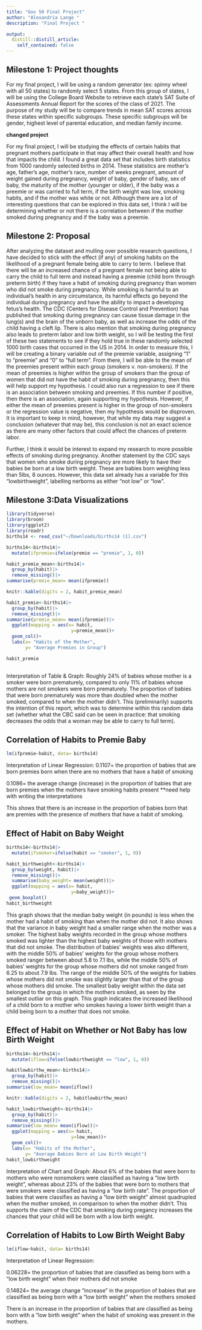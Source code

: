```yaml
---
title: "Gov 50 Final Project"
author: "Alexandria Lange "
description: "Final Project "

output:
  distill::distill_article:
    self_contained: false
---
```


## Milestone 1: Project thoughts

For my final project, I will be using a random generator (ex: spinny wheel with all 50 states) to randomly select 5 states. From this group of states, I will be using the College Board Website to retrieve each state's SAT Suite of Assessments Annual Report for the scores of the class of 2021. The purpose of my study will be to compare trends in mean SAT scores across these states within specific subgroups. These specific subgroups will be gender, highest level of parental education, and median family income.

**changed project**

For my final project, I will be studying the effects of certain habits that pregnant mothers participate in that may affect their overall health and how that impacts the child. I found a great data set that includes birth statistics from 1000 randomly selected births in 2014. These statistics are mother's age, father's age, mother's race, number of weeks pregnant, amount of weight gained during pregnancy, weight of baby, gender of baby, sex of baby, the maturity of the mother (younger or older), if the baby was a preemie or was carried to full term, if the birth weight was low, smoking habits, and if the mother was white or not. Although there are a lot of interesting questions that can be explored in this data set, I think I will be determining whether or not there is a correlation between if the mother smoked during pregnancy and if the baby was a preemie.

## Milestone 2: Proposal

After analyzing the dataset and mulling over possible research questions, I have decided to stick with the effect (if any) of smoking habits on the likelihood of a pregnant female being able to carry to term. I believe that there will be an increased chance of a pregnant female not being able to carry the child to full term and instead having a preemie (child born through preterm birth) if they have a habit of smoking during pregnancy than women who did not smoke during pregnancy. While smoking is harmful to an individual's health in any circumstance, its harmful effects go beyond the individual during pregnancy and have the ability to impact a developing fetus's health. The CDC (Centers for Disease Control and Prevention) has published that smoking during pregnancy can cause tissue damage in the lung(s) and the brain of the unborn baby, as well as increase the odds of the child having a cleft lip. There is also mention that smoking during pregnancy also leads to preterm labor and low birth weight, so I will be testing the first of these two statements to see if they hold true in these randomly selected 1000 birth cases that occurred in the US in 2014. In order to measure this, I will be creating a binary variable out of the preemie variable, assigning "1" to "preemie" and "0" to "full term". From there, I will be able to the mean of the preemies present within each group (smokers v. non-smokers). If the mean of preemies is higher within the group of smokers than the group of women that did not have the habit of smoking during pregnancy, then this will help support my hypothesis. I could also run a regression to see if there is an association between smoking and preemies. If this number if positive, then there is an association, again supporting my hypothesis. However, if either the mean of preemies present is higher in the group of non-smokers or the regression value is negative, then my hypothesis would be disproven. It is important to keep in mind, however, that while my data may suggest a conclusion (whatever that may be), this conclusion is not an exact science as there are many other factors that could affect the chances of preterm labor.

Further, I think it would be interest to expand my research to more possible effects of smoking during pregnancy. Another statement by the CDC says that women who smoke during pregnancy are more likely to have their babies be born at a low birth weight. These are babies born weighing less than 5lbs, 8 ounces. However, this data set already has a variable for this "lowbirthweight", labelling nerborns as either "not low" or "low".

## Milestone 3:Data Visualizations

```r
library(tidyverse)
library(broom)
library(ggplot2)
library(readr)
births14 <- read_csv("~/Downloads/births14 (1).csv")

```




```r
births14<-births14|>
  mutate(ifpremie=ifelse(premie == "premie", 1, 0))

habit_premie_mean<-births14|>
  group_by(habit)|>
  remove_missing()|>
summarise(premie_mean= mean(ifpremie))

knitr::kable(digits = 2, habit_premie_mean)
```



```r
habit_premie<-births14|>
  group_by(habit)|>
  remove_missing()|>
summarise(premie_mean= mean(ifpremie))|>
  ggplot(mapping = aes(x= habit,
                        y=premie_mean))+
  geom_col()+
  labs(x= "Habits of the Mother", 
       y= "Average Premies in Group")

habit_premie
  
```

Interpretation of Table & Graph: Roughly 24% of babies whose mother is a smoker were born prematurely, compared to only 11% of babies whose mothers are not smokers were born prematurely. The proportion of babies that were born prematurely was more than doubled when the mother smoked, compared to when the mother didn't. This (preliminarily) supports the intention of this report, which was to determine within this random data set (whether what the CBC said can be seen in practice: that smoking decreases the odds that a woman may be able to carry to full term). 

## Correlation of Habits to Premie Baby

```r
lm(ifpremie~habit, data= births14)
```

Interpretation of Linear Regression: 
0.1107= the proportion of babies that are born premies born when there are no mothers that have a habit of smoking

0.1086= the average change (increase) in the proportion of babies that are born premies  when the mothers have smoking habits present
**need help with writing the interpretations

This shows that there is an increase in the proportion of babies born that are premies with the presence of mothers that have a habit of smoking.  


## Effect of Habit on Baby Weight
```r
births14<-births14|>
  mutate(ifsmoker=ifelse(habit == "smoker", 1, 0))

habit_birthweight<-births14|>
  group_by(weight, habit)|>
  remove_missing()|>
  summarise(baby_weight= mean(weight))|>
  ggplot(mapping = aes(x= habit,
                        y=baby_weight))+
 geom_boxplot()
habit_birthweight
```

This graph shows that the median baby weight (in pounds) is less when the mother had a habit of smoking than when the mother did not. It also shows that the variance in baby weight had a smaller range when the mother was a smoker. The highest baby weights recorded in the group whose mothers smoked was lighter than the highest baby weights of those with mothers that did not smoke. The distribution of babies' weights was also different, with the middle 50% of babies' weights for the group whose mothers smoked ranger between about 5.8 to 7.1 lbs, while the middle 50% of babies' weights for the group whose mothers did not smoke ranged from 6.25 to about 7.9 lbs. The range of the middle 50% of the weights for babies whose mothers did not smoke was slightly larger than that of the group whose mothers did smoke. The smallest baby weight within the data set belonged to the group in which the mothers smoked, as seen by the smallest outliar on this graph. This graph indicates the increased likelihood of a child born to a mother who smokes having a lower birth weight than a child being born to a mother that does not smoke. 

## Effect of Habit on Whether or Not Baby has low Birth Weight

```r
births14<-births14|>
  mutate(iflow=ifelse(lowbirthweight == "low", 1, 0))

habitlowbirthw_mean<-births14|>
  group_by(habit)|>
  remove_missing()|>
summarise(low_mean= mean(iflow))

knitr::kable(digits = 2, habitlowbirthw_mean)
```




```r
habit_lowbirthweight<-births14|>
  group_by(habit)|>
  remove_missing()|>
summarise(low_mean= mean(iflow))|>
  ggplot(mapping = aes(x= habit,
                        y=low_mean))+
  geom_col()+
  labs(x= "Habits of the Mother", 
       y= "Average Babies Born at Low Birth Weight")
habit_lowbirthweight

```
Interpretation of Chart and Graph: About 6% of the babies that were born to mothers who were nonsmokers were classified as having a "low birth weight", whereas about 23% of the babies that were born to mothers that were smokers were classified as having a "low birth rate". The proportion of babies that were classifies as having a "low birth weight" almost quadrupled when the mother smoked, in comparison to when the mother didn't. This supports the claim of the CDC that smoking during pregancy increases the chances that your child will be born with a low birth weight. 




## Correlation of Habits to Low Birth Weight Baby

```r
lm(iflow~habit, data= births14)
```

Interpretation of Linear Regression: 

0.06228= the proportion of babies that are classified as being born with a "low birth weight" when their mothers did not smoke 

0.14824= the average change "increase" in the proportion of babies that are classified as being born with a "low birth weight" when the mothers smoked


There is an increase in the proportion of babies that are classified as being born with a "low birth weight" when the habit of smoking was present in the mothers. 

